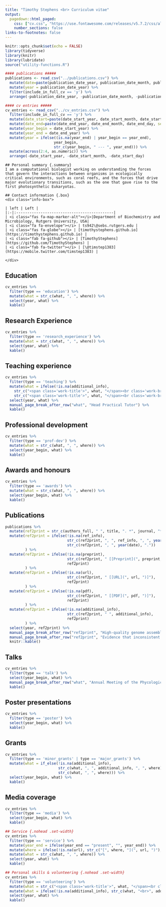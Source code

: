 ```yaml
---
title: "Timothy Stephens <br> Curriculum vitae"
output:
  pagedown::html_paged:
    css: ["cv.css", "https://use.fontawesome.com/releases/v5.7.2/css/all.css"]
    number_sections: false
links-to-footnotes: false
---
```



```r
knitr::opts_chunk$set(echo = FALSE)
library(tidyverse)
library(knitr)
library(lubridate)
source("utility-functions.R")

#### publications #####
publications <- read_csv("../publications.csv") %>%
  mutate(date=paste(publication_date_year, publication_date_month, publication_date_day, sep='-')) %>%
  mutate(year = publication_date_year) %>%
  filter(include_in_full_cv == 'y') %>%
  arrange(-publication_date_year, -publication_date_month, -publication_date_day)

#### cv entries #####
cv_entries <- read_csv("../cv_entries.csv") %>% 
  filter(include_in_full_cv == 'y') %>%
  mutate(date_start=paste(date_start_year, date_start_month, date_start_day, sep='-')) %>%
  mutate(date_end=paste(date_end_year, date_end_month, date_end_day, sep='-')) %>%
  mutate(year_begin = date_start_year) %>%
  mutate(year_end = date_end_year) %>%
  mutate(year = ifelse((is.na(year_end) | year_begin == year_end),
                      year_begin,
                      str_c(year_begin, " --- ", year_end))) %>%
  mutate(across(2:4, as.numeric)) %>%
  arrange(-date_start_year, -date_start_month, -date_start_day)
```

<div class="grid-container"> 
<!-- top row -->
```block
## Personal summary {.summary}
I am a computational biologist working on understanding the forces that govern the interactions between organisms in ecologically critical environments, such as coral reefs, and the forces that drive major evolutionary transitions, such as the one that gave rise to the first photosynthetic Eukaryotas.
```

```block
## Contact information {.box}
<div class="info-box">

| left | Left |
|:-|:--------------------------------------------|
| <i class="fas fa-map-marker-alt"></i>|Department of Biochemistry and Microbiology, Rutgers University, USA|
| <i class="fa fa-envelope"></i> | ts942\@sebs.rutgers.edu |
| <i class="fas fa-globe"></i> | [timothystephens.github.io](https://timothystephens.github.io) |
| <i class="fab fa-github"></i> | [TimothyStephens](https://github.com/TimothyStephens) |
| <i class="fab fa-twitter"></i> | [\@timstep1383](https://mobile.twitter.com/timstep1383) |

</div>
```

</div>

## Education {.nohead .set-width-range}
```r
cv_entries %>% 
  filter(type == 'education') %>% 
  mutate(what = str_c(what, ", ", where)) %>% 
  select(year, what) %>% 
  kable()
```

## Research Experience {.nohead .set-width-range}
```r
cv_entries %>% 
  filter(type == 'research_experience') %>% 
  mutate(what = str_c(what, ", ", where)) %>% 
  select(year, what) %>% 
  kable()
```

## Teaching experience {.nohead .set-width-range}
```r
cv_entries %>% 
  filter(type == 'teaching') %>% 
  mutate(what = ifelse(!is.na(additional_info), 
    str_c("<span class='work-title'>", what, "</span><br class='work-break'>", where, "<br>", additional_info),
    str_c("<span class='work-title'>", what, "</span><br class='work-break'>", where))) %>% 
  select(year, what) %>% 
  manual_page_break_after_row("what", "Head Practical Tutor") %>%
  kable()
```

## Professional development {.nohead .set-width-year}
```r
cv_entries %>% 
  filter(type == 'prof-dev') %>% 
  mutate(what = str_c(what, ", ", where)) %>% 
  select(year_begin, what) %>% 
  kable()
```

## Awards and honours {.nohead .set-width-year}
```r
cv_entries %>% 
  filter(type == 'awards') %>% 
  mutate(what = str_c(what, ", ", where)) %>%  
  select(year_begin, what) %>% 
  kable()
```

## Publications {.nohead .set-width-year}
```r
publications %>%
  mutate(ref2print = str_c(authors_full, " ", title, ". *", journal, "*")) %>%
  mutate(ref2print = ifelse(!is.na(ref_info), 
                            str_c(ref2print, ", ", ref_info, ", ", year(date), "."), 
                            str_c(ref2print, ", ", year(date), "."))
         ) %>%
  mutate(ref2print = ifelse(!is.na(preprint), 
                            str_c(ref2print, " [[Preprint](", preprint, ")]"), 
                            ref2print)
         ) %>%
  mutate(ref2print = ifelse(!is.na(url), 
                            str_c(ref2print, " [[URL](", url, ")]"), 
                            ref2print)
         ) %>%
  mutate(ref2print = ifelse(!is.na(pdf), 
                            str_c(ref2print, " [[PDF](", pdf, ")]"), 
                            ref2print)
         ) %>%
  mutate(ref2print = ifelse(!is.na(additional_info), 
                            str_c(ref2print, " ", additional_info), 
                            ref2print)
         ) %>%
  select(year, ref2print) %>%
  manual_page_break_after_row("ref2print", "High-quality genome assemblies from key Hawaiian coral species") %>%
  manual_page_break_after_row("ref2print", "Evidence that inconsistent gene prediction can mislead analysis of") %>%
  knitr::kable()
```

## Talks {.nohead .set-width-year}
```r
cv_entries %>% 
  filter(type == 'talk') %>% 
  select(year_begin, what) %>% 
  manual_page_break_after_row("what", "Annual Meeting of the Phycological Society of America") %>%
  kable()
```

## Poster presentations {.nohead .set-width-year}
```r
cv_entries %>% 
  filter(type == 'poster') %>%
  select(year_begin, what) %>% 
  kable()
```

## Grants {.nohead .set-width-year}
```r
cv_entries %>% 
  filter(type == 'minor_grants' | type == 'major_grants') %>% 
  mutate(what = if_else(!is.na(additional_info),
                        str_c(what, ", ", additional_info, ", ", where),
                        str_c(what, ", ", where))) %>% 
  select(year_begin, what) %>% 
  kable()
```

## Media coverage {.nohead .set-width-year}
```r
cv_entries %>% 
  filter(type == 'media') %>%
  select(year_begin, what) %>% 
  kable()
```

```r
## Service {.nohead .set-width}
cv_entries %>% 
  filter(type == 'service') %>% 
  mutate(year_end = ifelse(year_end == "present", "", year_end)) %>% 
  mutate(where = ifelse(!is.na(url), str_c("[", where, "](", url, ")"), where)) %>% 
  mutate(what = str_c(what, ", ", where)) %>%
  select(year, what) %>% 
  kable()
```

```r
## Personal skills & volunteering {.nohead .set-width}
cv_entries %>%
  filter(type == 'volunteering') %>%
  mutate(what = str_c("<span class='work-title'>", what, "</span><br class='work-break'>", where)) %>%
  mutate(what = ifelse(!is.na(additional_info), str_c(what, "<br>", additional_info), what)) %>%
  select(year, what) %>%
  kable()
```
